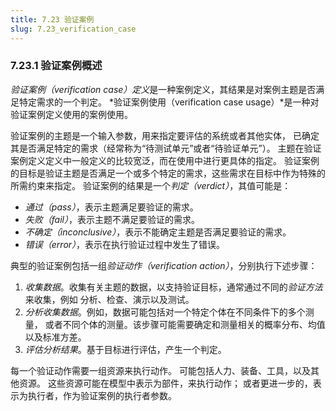 ```yaml
---
title: 7.23 验证案例
slug: 7.23_verification_case
---
```


### 7.23.1 验证案例概述

*验证案例（verification case）定义*是一种案例定义，其结果是对案例主题是否满足特定需求的一个判定。
*验证案例使用（verification case usage）*是一种对验证案例定义使用的案例使用。

验证案例的主题是一个输入参数，用来指定要评估的系统或者其他实体，
已确定其是否满足特定的需求（经常称为“待测试单元”或者“待验证单元”）。
主题在验证案例定义定义中一般定义的比较宽泛，而在使用中进行更具体的指定。
验证案例的目标是验证主题是否满足一个或多个特定的需求，这些需求在目标中作为特殊的所需约束来指定。
验证案例的结果是一个*判定（verdict）*，其值可能是：

  - *通过（pass）*，表示主题满足要验证的需求。
  - *失败（fail）*，表示主题不满足要验证的需求。
  - *不确定（inconclusive）*，表示不能确定主题是否满足要验证的需求。
  - *错误（error）*，表示在执行验证过程中发生了错误。

典型的验证案例包括一组*验证动作（verification action）*，分别执行下述步骤：

  1. *收集数据*。收集有关主题的数据，以支持验证目标，通常通过不同的*验证方法*来收集，例如
    分析、检查、演示以及测试。
  2. *分析收集数据*。例如，数据可能包括对一个特定个体在不同条件下的多个测量，
    或者不同个体的测量。该步骤可能需要确定和测量相关的概率分布、均值以及标准方差。
  3. *评估分析结果*。基于目标进行评估，产生一个判定。

每一个验证动作需要一组资源来执行动作。
可能包括人力、装备、工具，以及其他资源。
这些资源可能在模型中表示为部件，来执行动作；
或者更进一步的，表示为执行者，作为验证案例的执行者参数。